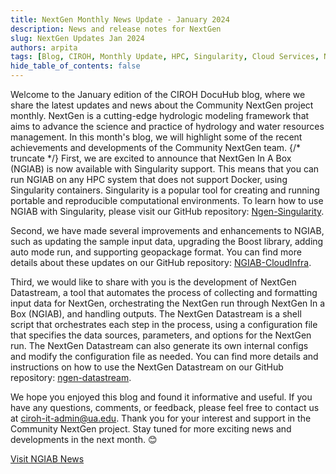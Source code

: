 ```yaml
---
title: NextGen Monthly News Update - January 2024
description: News and release notes for NextGen
slug: NextGen Updates Jan 2024
authors: arpita
tags: [Blog, CIROH, Monthly Update, HPC, Singularity, Cloud Services, NextGen Datastream, National Water Model, NGIAB, NextGen]
hide_table_of_contents: false
---
```

Welcome to the January edition of the CIROH DocuHub blog, where we share the latest updates and news about the Community NextGen project monthly. NextGen is a cutting-edge hydrologic modeling framework that aims to advance the science and practice of hydrology and water resources management. In this month's blog, we will highlight some of the recent achievements and developments of the Community NextGen team.
{/* truncate */}
First, we are excited to announce that NextGen In A Box (NGIAB) is now available with Singularity support. This means that you can run NGIAB on any HPC system that does not support Docker, using Singularity containers. Singularity is a popular tool for creating and running portable and reproducible computational environments. To learn how to use NGIAB with Singularity, please visit our GitHub repository: [Ngen-Singularity](https://github.com/CIROH-UA/Ngen-Singularity).

Second, we have made several improvements and enhancements to NGIAB, such as updating the sample input data, upgrading the Boost library, adding auto mode run, and supporting geopackage format. You can find more details about these updates on our GitHub repository: [NGIAB-CloudInfra](https://github.com/CIROH-UA/NGIAB-CloudInfra).

Third, we would like to share with you is the development of NextGen Datastream, a tool that automates the process of collecting and formatting input data for NextGen, orchestrating the NextGen run through NextGen In a Box (NGIAB), and handling outputs. The NextGen Datastream is a shell script that orchestrates each step in the process, using a configuration file that specifies the data sources, parameters, and options for the NextGen run. The NextGen Datastream can also generate its own internal configs and modify the configuration file as needed. You can find more details and instructions on how to use the NextGen Datastream on our GitHub repository: [ngen-datastream](https://github.com/CIROH-UA/ngen-datastream/blob/main/README.md).

We hope you enjoyed this blog and found it informative and useful. If you have any questions, comments, or feedback, please feel free to contact us at ciroh-it-admin@ua.edu. Thank you for your interest and support in the Community NextGen project. Stay tuned for more exciting news and developments in the next month. 😊

[Visit NGIAB News](https://docs.ciroh.org/news)